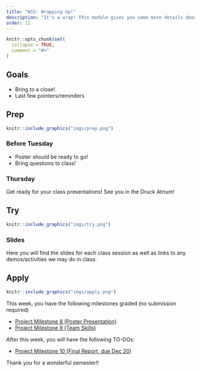 ```yaml
---
title: "W15: Wrapping Up!"
description: "It's a wrap! This module gives you some more details about end-of-semester things."
order: 11
---
```


```r
knitr::opts_chunk$set(
  collapse = TRUE,
  comment = "#>"
)
```

## Goals

- Bring to a close!
- Last few pointers/reminders

## Prep 

:::::{.card .border .border-2 .border-info}
:::: {.grid .g-0}
::: {.g-col-3}
:::: {.card-body}

```r
knitr::include_graphics("imgs/prep.png")
```

::::
:::

::: {.g-col-9}
:::: {.card-body}
### Before Tuesday

- Poster should be ready to go!
- Bring questions to class!

### Thursday

Get ready for your class presentations! See you in the Druck Atrium!

::::
:::
::::
:::::

## Try {.mt-5}

:::::{.card .border .border-2 .border-info}
:::: {.grid .g-0}
::: {.g-col-3}
:::: {.card-body}

```r
knitr::include_graphics("imgs/try.png")
```

::::
:::

::: {.g-col-9}
:::: {.card-body}

### Slides

Here you will find the slides for each class session as well as links to any demos/activities we may do in class.

<!--
<a class="btn btn-outline-info" href="" role="button" target="_blank">L0: Slides</a>

<a class="btn btn-outline-info" href="" role="button" target="_blank">L0: Slides</a>
-->


::::
:::


::::
:::::

## Apply {.mt-5}

:::::{.card .border .border-2 .border-info}
:::: {.grid .g-0}
::: {.g-col-3}
:::: {.card-body}

```r
knitr::include_graphics("imgs/apply.png")
```

::::
:::

::: {.g-col-9}
:::: {.card-body}

This week, you have the following milestones graded (no submission required)


- <span style="color:#508AB0"><a href="https://bowdoin.instructure.com/courses/6255/assignments/63613?module_item_id=382103" target="_blank">Project Milestone 8 (Poster Presentation)</a></span>
- <span style="color:#508AB0"><a href="https://bowdoin.instructure.com/courses/6255/assignments/64903?module_item_id=387065" target="_blank">Project Milestone 9 (Team Skills)</a></span>

After this week, you will have the following TO-DOs:

- <span style="color:#508AB0"><a href="https://bowdoin.instructure.com/courses/6255/assignments/63594?module_item_id=382104" target="_blank">Project Milestone  10 (Final Report, due Dec 20)</a></span>

Thank you for a wonderful semester!!

::::
:::


::::
:::::